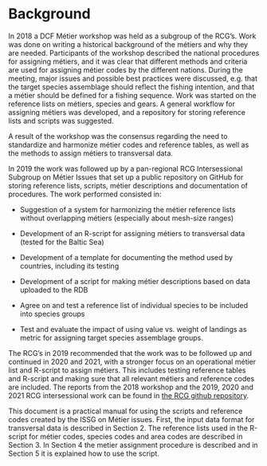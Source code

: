 # Background 


In 2018 a DCF Métier workshop was held as a subgroup of the RCG’s. Work was done on writing a historical background of the métiers and why they are needed. Participants of the workshop described the national procedures for assigning métiers, and it was clear that different methods and criteria are used for assigning métier codes by the different nations. During the meeting, major issues and possible best practices were discussed, e.g. that the target species assemblage should reflect the fishing intention, and that a métier should be defined for a fishing sequence. Work was started on the reference lists on métiers, species and gears. A general workflow for assigning métiers was developed, and a repository for storing reference lists and scripts was suggested.

A result of the workshop was the consensus regarding the need to standardize and harmonize métier codes and reference tables, as well as the methods to assign métiers to transversal data.


In 2019 the work was followed up by a pan-regional RCG Intersessional Subgroup on Métier Issues that set up a public repository on GitHub for storing reference lists, scripts, métier descriptions and documentation of procedures. The work performed consisted in:


- Suggestion of a system for harmonizing the métier reference lists without overlapping métiers (especially about mesh-size ranges) 

- Development of an R-script for assigning métiers to transversal data (tested for the Baltic Sea)

- Development of a template for documenting the method used by countries, including its testing  

- Development of a script for making métier descriptions based on data uploaded to the RDB 

- Agree on and test a reference list of individual species to be included into species groups 

- Test and evaluate the impact of using value vs. weight of landings as metric for assigning target species assemblage groups.

The RCG’s in 2019 recommended that the work was to be followed up and continued in 2020 and 2021, with a stronger focus on an operational métier list and R-script to assign métiers. This includes testing reference tables and R-script and making sure that all relevant métiers and reference codes are included. 
The reports from the 2018 workshop and the 2019, 2020 and 2021 RCG intersessional work can be found in [the RCG github repository](https://github.com/ices-eg/RCGs/tree/master/Metiers/Reports).


This document is a practical manual for using the scripts and reference codes created by the ISSG on Métier issues. First, the input data format for transversal data is described in Section 2. The reference lists used in the R-script for métier codes, species codes and area codes are described in Section 3. In Section 4 the metier assignment procedure is described and in Section 5 it is explained how to use the script.


